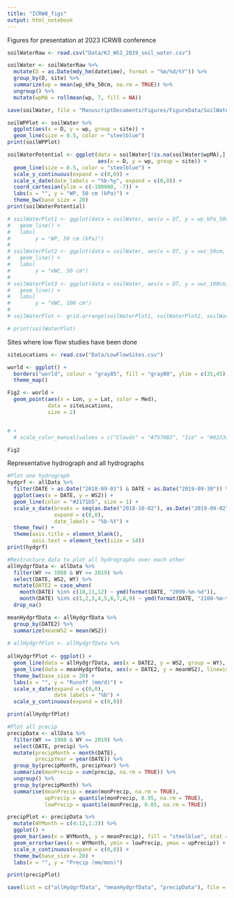 ```yaml
---
title: "ICRW8_figs"
output: html_notebook
---
```


Figures for presentation at 2023 ICRW8 conference

```r
soilWaterRaw <- read.csv("Data/KJ_WS1_2019_soil_water.csv")

soilWater <- soilWaterRaw %>% 
  mutate(D = as.Date(mdy_hm(datetime), format = "%m/%d/%Y")) %>% 
  group_by(D, site) %>% 
  summarize(wp = mean(wp_kPa_50cm, na.rm = TRUE)) %>% 
  ungroup() %>% 
  mutate(wpMA = rollmean(wp, 7, fill = NA))

save(soilWater, file = "ManuscriptDocuments/Figures/FigureData/SoilWater.RData")

soilWPPlot <- soilWater %>% 
  ggplot(aes(x = D, y = wp, group = site)) +
  geom_line(size = 0.5, color = "steelblue")
print(soilWPPlot)

soilWaterPotential <- ggplot(data = soilWater[!is.na(soilWater$wpMA),],
                             aes(x = D, y = wp, group = site)) +
  geom_line(size = 0.5, color = "steelblue") +
  scale_y_continuous(expand = c(0,0)) +
  scale_x_date(date_labels = "%b-%y", expand = c(0,0)) +
  coord_cartesian(ylim = c(-100000, -7)) +
  labs(x = "", y = "WP, 50 cm (kPa)") +
  theme_bw(base_size = 20)
print(soilWaterPotential)

# soilWaterPlot1 <- ggplot(data = soilWater, aes(x = DT, y = wp_kPa_50cm, group = site)) +
#   geom_line() +
#   labs(
#        y = "WP, 50 cm (kPa)")
# 
# soilWaterPlot2 <- ggplot(data = soilWater, aes(x = DT, y = vwc_50cm, group = site)) +
#   geom_line() +
#   labs(
#        y = "VWC, 50 cm")
# 
# soilWaterPlot3 <- ggplot(data = soilWater, aes(x = DT, y = vwc_100cm, group = site)) +
#   geom_line() +
#   labs(
#        y = "VWC, 100 cm")
# 
# soilWaterPlot <- grid.arrange(soilWaterPlot1, soilWaterPlot2, soilWaterPlot3, nrow = 3)

# print(soilWaterPlot)

```

Sites where low flow studies have been done
```r
siteLocations <- read.csv("Data/LowFlowSites.csv")

world <- ggplot() +
  borders("world", colour = "gray85", fill = "gray80", ylim = c(35,45), xlim = c(-125, -69)) +
  theme_map() 

Fig2 <- world + 
  geom_point(aes(x = Lon, y = Lat, color = Med),
             data = siteLocations, 
             size = 2) 


# +
  # scale_color_manual(values = c("Clouds" = "#7570B3", "Ice" = "#0233a6", "Incl" = "#66A61E", "NoVeg" = "#E7298A"))

Fig2
```

Representative hydrograph and all hydrographs
```r

#Plot one hydrograph
hydgrf <- allData %>% 
  filter(DATE > as.Date("2018-09-01") & DATE < as.Date("2019-09-30")) %>% 
  ggplot(aes(x = DATE, y = WS2)) +
  geom_line(color = "#2171b5", size = 1) +
  scale_x_date(breaks = seq(as.Date("2018-10-02"), as.Date("2019-09-02"), by="2 months"),
               expand = c(0,0),
               date_labels = "%b-%Y") +
  theme_few() +
  theme(axis.title = element_blank(),
        axis.text = element_text(size = 14))
print(hydgrf)

#Restructure data to plot all hydrographs over each other
allHydgrfData <- allData %>% 
  filter(WY >= 1988 & WY <= 2019) %>% 
  select(DATE, WS2, WY) %>% 
  mutate(DATE2 = case_when(
    month(DATE) %in% c(10,11,12) ~ ymd(format(DATE, "2099-%m-%d")),
    month(DATE) %in% c(1,2,3,4,5,6,7,8,9) ~ ymd(format(DATE, "2100-%m-%d")))) %>% 
  drop_na()

meanHydgrfData <- allHydgrfData %>% 
  group_by(DATE2) %>% 
  summarize(meanWS2 = mean(WS2))
  
# allHydgrfPlot <- allHydgrfData %>% 
  
allHydgrfPlot <- ggplot() +
  geom_line(data = allHydgrfData, aes(x = DATE2, y = WS2, group = WY), color = "#d9d9d9") +
  geom_line(data = meanHydgrfData, aes(x = DATE2, y = meanWS2), linewidth = 1.5, color = "#2b8cbe") +
  theme_bw(base_size = 20) +
  labs(x = "", y = "Runoff (mm/d)") +
  scale_x_date(expand = c(0,0),
               date_labels = "%b") +
  scale_y_continuous(expand = c(0,0))

print(allHydgrfPlot)

#Plot all precip
precipData <- allData %>% 
  filter(WY >= 1988 & WY <= 2019) %>% 
  select(DATE, precip) %>% 
  mutate(precipMonth = month(DATE),
         precipYear = year(DATE)) %>% 
  group_by(precipMonth, precipYear) %>% 
  summarize(monPrecip = sum(precip, na.rm = TRUE)) %>% 
  ungroup() %>% 
  group_by(precipMonth) %>% 
  summarise(meanPrecip = mean(monPrecip, na.rm = TRUE),
            upPrecip = quantile(monPrecip, 0.95, na.rm = TRUE),
            lowPrecip = quantile(monPrecip, 0.05, na.rm = TRUE))

precipPlot <- precipData %>% 
  mutate(WYMonth = c(4:12,1:3)) %>% 
  ggplot() +
  geom_bar(aes(x = WYMonth, y = meanPrecip), fill = "steelblue", stat = "identity") +
  geom_errorbar(aes(x = WYMonth, ymin = lowPrecip, ymax = upPrecip)) +
  scale_x_continuous(expand = c(0,0)) +
  theme_bw(base_size = 20) +
  labs(x = "", y = "Precip (mm/mon)")

print(precipPlot)

save(list = c("allHydgrfData", "meanHydgrfData", "precipData"), file = "ManuscriptDocuments/Figures/FigureData/ClimAndHydData.RData")

```


































